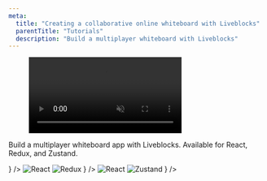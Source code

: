```yaml
---
meta:
  title: "Creating a collaborative online whiteboard with Liveblocks"
  parentTitle: "Tutorials"
  description: "Build a multiplayer whiteboard with Liveblocks"
---
```


<Figure>
  <video autoPlay loop muted playsInline>
    <source
      src="/images/docs/tutorials/whiteboard/tutorial-whiteboard.mp4"
      type="video/mp4"
    />
  </video>
</Figure>

Build a multiplayer whiteboard app with Liveblocks. Available for React, Redux,
and Zustand.

<ListGrid>
  <DocsCard
    title="React"
    href="/docs/tutorials/collaborative-online-whiteboard/react"
    visual={
      <img
        alt="React"
        src="/images/docs/react.svg"
        width={24}
        height={24}
        loading="lazy"
      />
    }
  />
  <DocsCard
    title="React + Redux"
    href="/docs/tutorials/collaborative-online-whiteboard/react-redux"
    visual={
      <>
        <img
          alt="React"
          src="/images/docs/react.svg"
          width={24}
          height={24}
          loading="lazy"
        />
        <img
          alt="Redux"
          src="/images/docs/redux.svg"
          width={24}
          height={24}
          loading="lazy"
        />
      </>
    }
  />
  <DocsCard
    title="React + Zustand"
    href="/docs/tutorials/collaborative-online-whiteboard/react-zustand"
    visual={
      <>
        <img
          alt="React"
          src="/images/docs/react.svg"
          width={24}
          height={24}
          loading="lazy"
        />
        <img
          alt="Zustand"
          src="/images/docs/zustand.png"
          width={24}
          height={24}
          loading="lazy"
        />
      </>
    }
  />
</ListGrid>

<MissingTechnologyBanner />
